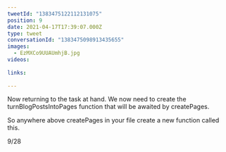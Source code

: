 ```yaml
---
tweetId: "1383475122112131075"
position: 9
date: 2021-04-17T17:39:07.000Z
type: tweet
conversationId: "1383475098913435655"
images:
  - EzMXCo9UUAUmhjB.jpg
videos:
  
links:
  
---
```

Now returning to the task at hand. We now need to create the turnBlogPostsIntoPages function that will be awaited by createPages.

So anywhere above createPages in your file create a new function called this.

9/28 
